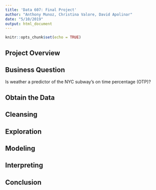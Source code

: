```yaml
---
title: 'Data 607: Final Project'
author: "Anthony Munoz, Christina Valore, David Apolinar"
date: "5/10/2019"
output: html_document
---
```


```r
knitr::opts_chunk$set(echo = TRUE)
```

## Project Overview

## Business Question

Is weather a predictor of the NYC subway's on time percentage (OTP)?

## Obtain the Data



## Cleansing

## Exploration

## Modeling 

## Interpreting

## Conclusion



